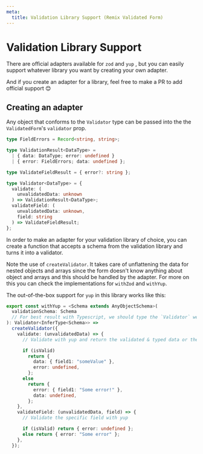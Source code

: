 ```yaml
---
meta:
  title: Validation Library Support (Remix Validated Form)
---
```


# Validation Library Support

There are official adapters available for `zod` and `yup` ,
but you can easily support whatever library you want by creating your own adapter.

And if you create an adapter for a library, feel free to make a PR to add official support 😊

## Creating an adapter

Any object that conforms to the `Validator` type can be passed into the the `ValidatedForm`'s `validator` prop.

```ts
type FieldErrors = Record<string, string>;

type ValidationResult<DataType> =
  | { data: DataType; error: undefined }
  | { error: FieldErrors; data: undefined };

type ValidateFieldResult = { error?: string };

type Validator<DataType> = {
  validate: (
    unvalidatedData: unknown
  ) => ValidationResult<DataType>;
  validateField: (
    unvalidatedData: unknown,
    field: string
  ) => ValidateFieldResult;
};
```

In order to make an adapter for your validation library of choice,
you can create a function that accepts a schema from the validation library and turns it into a validator.

Note the use of `createValidator`.
It takes care of unflattening the data for nested objects and arrays
since the form doesn't know anything about object and arrays and this should be handled by the adapter.
For more on this you can check the implementations for `withZod` and `withYup`.

The out-of-the-box support for `yup` in this library works like this:

```ts
export const withYup = <Schema extends AnyObjectSchema>(
  validationSchema: Schema
  // For best result with Typescript, we should type the `Validator` we return based on the provided schema
): Validator<InferType<Schema>> =>
  createValidator({
    validate: (unvalidatedData) => {
      // Validate with yup and return the validated & typed data or the error

      if (isValid)
        return {
          data: { field1: "someValue" },
          error: undefined,
        };
      else
        return {
          error: { field1: "Some error!" },
          data: undefined,
        };
    },
    validateField: (unvalidatedData, field) => {
      // Validate the specific field with yup

      if (isValid) return { error: undefined };
      else return { error: "Some error" };
    },
  });
```
